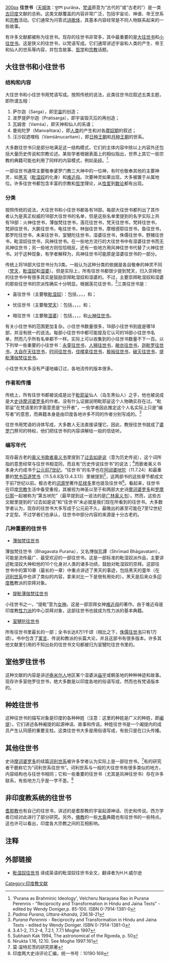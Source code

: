 [[图像:Page_of_Text,_Folio_from_a_Bhagavata_Purana_(Ancient_Stories_of_the_Lord)_LACMA_M.82.62.1_(1_of_2).jpg|300px]]
{{印度教}}
'''往世书'''（[[天城体|天城体]]：पुराण purāṇa，[[梵语|梵语]]原意为“古代的”或“古老的”）是一类[[古印度|古印度]]文献的总称。这类文献覆盖的内容非常广泛，包括宇宙论、神谱、帝王世系和[[宗教|宗教]]活动。它们通常为问答式[[诗歌|诗歌体]]，其基本内容经常是不同人物联系起来的一些故事。

有许多文献都被称为往世书。现存的往世书非常多，其中最重要的是[[大往世书|大往世书]]和[[小往世书|小往世书]]。这是狭义的往世书，以梵语写成。它们通常讲述宇宙和人类的产生、帝王和仙人的世系等内容，并包含故事、[[哲学|哲学]]和[[宗教|宗教]]话题。 

== 大往世书和小往世书 ==
=== 结构和内容 ===

大往世书和小往世书用梵语写成。按照传统的说法，此类往世书应叙述五类主题，即所谓五相：
# 萨尔迦（Sarga），即[[宇宙|宇宙]]的创造；
# 泼罗提萨尔迦（Pratisarga），即宇宙毁灭后的再创造； 
# 瓦姆舍（Vamśa），即天神和仙人的系谱；
# 曼宛陀罗（Manvañtara），即[[人类|人类]]的产生和对各[[摩奴期|摩奴期]]的叙述；
# 汪沙奴遮哩档（Vamśānucaritam），即[[日种王朝|日种王朝]]和[[月种王朝|月种王朝]]的世系。 

大多数往世书只是部分地满足这一结构模式，它们的主体内容中除以上内容外还包括大量历史传说和宗教论述。某些学者根据表面上的相似指出，世界上其它一些宗教的典籍可能也利用了同样的内容模式，例如[[圣经|圣经]]。<ref name=Rao>'Purana as Brahminic Ideology', Velcheru Narayana Rao in Purana Perennis - "Reciprocity and Transformation in Hindu and Jaina Texts" - edited by Wendy Doniger,p. 85-100. ISBN 0-7914-1381-0
</ref>.

一部往世书通常主要敬奉婆罗门教三大神中的一位神，有时也敬奉其他的主要神灵，如[[黑天|黑天]]（[[毗湿奴|毗湿奴]]的化身）和[[难近母|难近母]]。次要神灵如果出现，大多被置于从属地位。许多往世书都包含丰富的宗教和[[哲学|哲学]]理论，从[[性爱|性爱]]到[[数论_(印度哲学)|数论]]都有出现。

=== 分类 ===
按照传统的说法，大往世书和小往世书都各有18部。每部大往世书都列出了其作者认为是真正权威的18部大往世书的名单，但是这些名单里提到的名字实际上共有19部：火神往世书，薄伽梵往世书，莲花往世书，梵天往世书，梵转往世书，梵卵往世书，大鹏往世书，龟往世书，林伽往世书，摩根德耶往世书，鱼往世书，那罗陀往世书，未来往世书，室犍陀往世书，湿婆往世书，侏儒往世书，野猪往世书，毗湿奴往世书，风神往世书。在一些地方流行的大往世书中有湿婆往世书而无风神往世书；另一些地方则恰恰相反。还有一些地方用风神往世书代替了火神往世书。对于这种现象，有学者解释为，风神往世书可能原是湿婆往世书的一部分。

传统上将18部大往世书分为3类。一般认为这种分类的依据是各自敬奉的神灵不同（[[梵天|梵天]]，[[毗湿奴|毗湿奴]]和[[湿婆|湿婆]]）。但是实际上，所有往世书都很少提到梵天，归入崇拜他的往世书中有很多其实是鼓励崇拜毗湿奴和湿婆的。不过，主要崇拜毗湿奴和湿婆的那些往世书的宗派性确实十分明显。根据莲花往世书，<ref> ''Padma Purana, Uttara-khanda,'' 236.18-21</ref>三类往世书是：

* 喜往世书（主要敬[[毗湿奴|毗湿奴]]）：包括{{le|毗湿奴往世书|Vishnu Purana}}，{{le|薄伽梵往世书|Bhagavata Purana}}，{{le|那罗陀往世书|Naradiya Purana}}，{{le|大鹏往世书|Garuda Purana}}，{{le|蓮花往世书|Padma Purana}}和{{le|野猪往世书|Varaha Purana}}；

* 忧往世书（主要敬[[梵天|梵天]]）：包括{{le|梵天往世书|Brahmānda Purana}}，{{le|梵转往世书|Brahma Vaivarta Purana}}，{{le|梵卵往世书|Brahma Purana}}，{{tsl|en|Mārkandeya Purana|摩干提耶往世书|摩根德耶往世书}}，{{tsl|en|Bhavishya Purana|未来往世书}}和{{le|侏儒往世书|Vamana Purana}}；

* 暗往世书（主要敬[[湿婆|湿婆]]）：包括{{tsl|en|Shiva Purana|濕婆往世書}}，{{tsl|en|Linga Purana|林伽往世書}}，{{tsl|en|Kurma Purana|龜往世書}}，{{tsl|en|Matsya Purana|摩蹉往世书|魚往世書}}，{{tsl|en|Skanda Purana|室犍陀往世书}}和[[火神往世书|火神往世书]]。

有关小往世书的范围更加复杂。小往世书数量很多，18部小往世书到底是哪18部，并没有统一的说法。每部小往世书中都可能提及它认可的18部小往世书名单，然而几乎所有名单都不一样。实际上可以收集到的小往世书数量不下一百。以下列举一些重要的小往世书：[[永童往世书|永童往世书]]，[[人狮往世书|人狮往世书]]，[[敝衣往世书|敝衣往世书]]，[[迦毗罗往世书|迦毗罗往世书]]，[[大自在天往世书|大自在天往世书]]，[[时间往世书|时间往世书]]，[[伐楼拿往世书|伐楼拿往世书]]，[[极裕往世书|极裕往世书]]，[[破灭往世书|破灭往世书]]，[[提毗薄伽梵往世书|提毗薄伽梵往世书]]。
 
小往世书大多没有严谨地编订过，各地流传的版本很多。

=== 作者和传播 ===

传统上，所有往世书都被说成是出于[[毗耶娑|毗耶娑]]仙人（岛生黑仙人）之手，他也被说成是大[[史诗|史诗]][[摩诃婆罗多|摩诃婆罗多]]的作者。没有什么证据说明毗耶娑这个人物确实存在过。“毗耶娑”在梵语里的字面意思是“分开者”，一些学者因此推定这个人名实际上只是“编写者”的意思，而典籍本身是由印度各地许多不同的作者分别写成的。<ref>''Purana Perennis'' - Reciprocity and Transformation in Hindu and Jaina Texts - edited by Wendy Doniger. ISBN 0-7914-1381-0 </ref> 

往世书用梵语的诗体写成，大多数人无法直接读懂它。因此，教授往世书就成了[[婆罗门|婆罗门]]祭司的特权，他们把往世书的内容讲解给一般的信徒听。

=== 编写年代 ===

现存最古老的[[奥义书|奥义书]][[歌者奥义书|歌者奥义书]]里提到了[[过去如是说|过去如是说]]（意为历史传说），这个词所指的意思经常与往世书相混同，而且有“历史传说往世书”的说法；<ref>3.4.1-2, 7.1.2-4, 7.2.1, 7.7.1 Moghe 1997</ref>而歌者奥义书本身大约成书于[[公元前7世纪|公元前7世纪]]。“往世书”的名字也在[[阿闼婆吠陀|阿闼婆吠陀]]（11.7.24）和最重要的[[梵书|梵书]][[百道梵书|百道梵书]]（11.5.6.8及13.4.3.13）里被提到<ref>Subhash Kak 1994, The astronomical of the Rgveda, p. 50</ref>，这两部书的这些章节都成文于前7世纪以前。极古老的[[词源学|词源学]]著作[[尼禄多|尼禄多]]里也提及往世书<ref>Nirukta 1.16, 12.10. See Moghe 1997:161</ref>。看起来，往世书在印度[[宗教|宗教]]生活中备受重视，其被视为神圣以至于和两部大史诗[[摩诃婆罗多|摩诃婆罗多]]和[[罗摩衍那|罗摩衍那]]一起被称为“第五吠陀”（最早提到这一说法的是[[广林奥义书|广林奥义书]]）。然而，这些古文献里提到的“过去如是说”和“往世书”未必就是我们现在所看到的往世书。大多数学者认为，现存的往世书大多写成于公元前不久，最晚出的甚至可能在7至12世纪才定型。不过学者们也承认，往世书中部分内容的来源是十分古老的。

=== 几种重要的往世书 ===

* [[薄伽梵往世书|薄伽梵往世书]]
薄伽梵往世书（Bhagavata Purana），又名博伽瓦譚（Shrīmad Bhāgavatam），可能是流传最广、最受欢迎的一部往世书。这是一部标准的毗湿奴派作品，主要讲述毗湿奴大神和他的10个化身对人类的诸多功绩，鼓励对毗湿奴的崇拜。这部往世书中的第10章（最长的一章）中重点讲述了黑天的事迹，包括黑天的童年（在[[诃利世系|诃利世系]]中也讲了类似的内容，拿来对比一下是很有用处的）。黑天是后来众多[[印度教|印度教]]教派的崇拜对象。

* [[提毗薄伽梵往世书|提毗薄伽梵往世书]]

小往世书之一，“提毗”意为[[女神|女神]]。这是一部崇拜女神[[难近母|难近母]]的著作。由于难近母是印度教[[性力派|性力派]]的中心崇拜对象，这部往世书也就成为性力派的基本典籍。

* [[室犍陀往世书|室犍陀往世书]]
所有往世书里最长的一部；全书长达8万1千颂（相比之下，[[侏儒往世书|侏儒往世书]]只有1万颂）。书中包含了[[寓言|寓言]]、传说和教派的长篇大论，并且这部书有很多版本。许多其他文献里引用的不知出处的往世书文句都被归为室犍陀往世书里的。

== 室他罗往世书 ==

这种文献的内容是讲述[[泰米尔人|泰米尔人]]地区某个湿婆派[[庙宇|庙宇]]或朝圣地的种种神迹和故事。现存许多室他罗往世书，绝大多数是以印度各地的俗语写成，然而也有梵语版本的。

== 种姓往世书 ==

这种往世书的描写对象是印度的各种种姓（注意：这里的种姓是广义的种姓，即[[阇提|阇提]]）。它们讲述各种阇提的起源神话、故事和传说。种姓往世书是一个阇提内的成员产生认同感的重要支柱。这类往世书大多是用俗语写成，有些只是在口头传播。

== 其他往世书 ==

史诗[[摩诃婆罗多|摩诃婆罗多]]的续篇[[诃利世系|诃利世系]]被许多学者认为实际上是一部往世书。<ref>莫·温特尼茨的研究原著</ref>有的研究者干脆称它为“诃利世系往世书”。诃利世系与一般的大往世书有很多类似的地方，内容结构也与往世书相同；它和一些重要的往世书（尤其是风神往世书）存在许多联系，有些地方几乎是一字不差。<ref>印度两大史诗评论汇编，统一书号：10190·169</ref>

== 非印度教系统的往世书 ==

[[耆那教|耆那教]]也有自己的往世书，讲述的是耆那教的宇宙起源神话、历史和传说。西方学者已经对此进行了部分研究。另外，[[佛教|佛教]]的一些[[大乘|大乘]]典籍也有往世书的一些特点。这也许可以看出，印度各大宗教之间的互相影响。

== 注释 ==
<references/>

== 外部链接 ==
{{wikisourcelang|sa|पुराणम्}}
* [http://www.sacred-texts.com/hin/vp/index.htm 毗湿奴往世书] {{Wayback|url=http://www.sacred-texts.com/hin/vp/index.htm |date=20210330204002 }} 译成英语的毗湿奴往世书全文，翻译者为H.H.威尔逊

{{印度神話}}

[[Category:印度教文献|Category:印度教文献]]